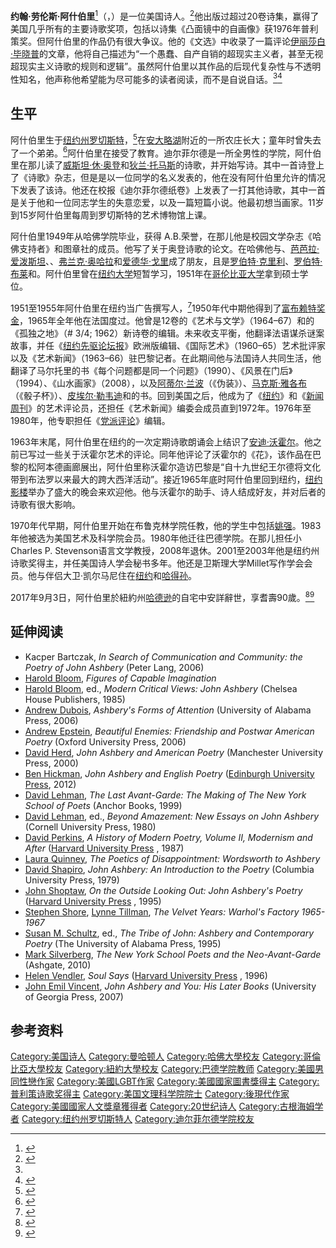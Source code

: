 {{noteTA
|1=zh-hans:阿什贝利;zh-hant:阿什伯里;zh-tw:艾希伯里;
}}
{{Infobox writer
| name         = 约翰·劳伦斯·阿什伯里
| image        = Ashbery-2010-09-12.jpg
| imagesize    = 200px
| caption      = 2010年获布鲁克林最优奖时的照片
| birth_date    = {{birth date|mf=yes|1927|7|28}}
| birth_place   = {{USA}}[[罗切斯特_(纽约州)|纽约州罗切斯特]]
| death_date    = {{death date and age|mf=yes|2017|9|3|1927|7|28}}
| death_place   = {{USA}}[[哈德逊_(纽约州)|纽约州哈德逊]]
| occupation   = 诗人、教授
| nationality  = {{USA}}
| period       = 1949年－2017年
| movement     = [[超现实主义|超现实主义]]
| notableworks = 《[[凸面镜中的自画像|凸面镜中的自画像]]》
| awards = [[普利策诗歌奖|普利策诗歌奖]]、[[国家图书奖|国家图书奖]]、[[国家图书批评圈奖|国家图书批评圈奖]]、[[古根海姆奖|古根海姆奖]]
| partner      = 大卫·凯尔马尼}}
'''约翰·劳伦斯·阿什伯里'''<ref name=AAAS>{{cite web|title=Book of Members, 1780-2010: Chapter A|url=http://www.amacad.org/publications/BookofMembers/ChapterA.pdf|publisher=American Academy of Arts and Sciences|accessdate=25 April 2011|archive-date=2016-03-04|archive-url=https://web.archive.org/web/20160304055929/https://www.amacad.org/publications/BookofMembers/ChapterA.pdf|dead-url=no}}</ref>（{{lang-en|'''John Lawrence Ashbery'''}}，{{bd|1927年|7月28日|2017年|9月3日|catIdx=Ashbery}}）是一位美国诗人。<ref name=NYT-MTV>{{cite news | first=Melena | last=Ryzik | authorlink= | coauthors= | title=80-Year-Old Poet for the MTV Generation | url=http://www.nytimes.com/2007/08/27/books/27laur.html?hp | quote=It is John Ashbery, the prolific 80-year-old poet and frequent award winner known for his dense, postmodern style and playful language. One of the most celebrated living poets, Mr. Ashbery has won MacArthur Foundation and Guggenheim fellowships and was awarded a Pulitzer Prize in 1976 for his collection "Self-Portrait in a Convex Mirror." | publisher=[[New_York_Times|New York Times]] | date=August 27, 2007 | accessdate=2007-08-21 | archive-date=2020-11-03 | archive-url=https://web.archive.org/web/20201103154101/https://www.nytimes.com/2007/08/27/books/27laur.html?hp | dead-url=no }}</ref>他出版过超过20卷诗集，赢得了美国几乎所有的主要诗歌奖项，包括以诗集《凸面镜中的自画像》获1976年普利策奖。但阿什伯里的作品仍有很大争议。他的《文选》中收录了一篇评论[[伊丽莎白·毕晓普|伊丽莎白·毕晓普]]的文章，他将自己描述为“一个愚蠢、自产自销的超现实主义者，甚至无视超现实主义诗歌的规则和逻辑”。虽然阿什伯里以其作品的后现代复杂性与不透明性知名，他声称他希望能为尽可能多的读者阅读，而不是自说自话。<ref name=NYT-MTV/><ref name="npr.org">{{Cite web |url=http://www.npr.org/templates/story/story.php?storyId=4542617 |title=NPR interview with Ashbery about his collection ''Where Shall I Wander'' - including poem audio. March 19, 2005 |access-date=2011-12-01 |archive-date=2020-11-28 |archive-url=https://web.archive.org/web/20201128032929/https://www.npr.org/templates/story/story.php?storyId=4542617 |dead-url=no }}</ref>

==生平==
阿什伯里生于[[罗切斯特_(纽约州)|纽约州罗切斯特]]，<ref>{{Cite web |url=http://www.poets.org/poet.php/prmPID/238 |title=Poets.org Biog |access-date=2011-12-02 |archive-date=2014-04-03 |archive-url=https://web.archive.org/web/20140403152918/http://www.poets.org/poet.php/prmPID/238 |dead-url=no }}</ref>在[[安大略湖|安大略湖]]附近的一所农庄长大；童年时曾失去了一个弟弟。<ref>{{Cite web |url=http://www.poets.org/viewmedia.php/prmMID/20340 |title=Poets.org Biog |access-date=2011-12-02 |archive-date=2019-06-22 |archive-url=https://web.archive.org/web/20190622071014/https://poets.org/viewmedia.php/prmMID/20340 |dead-url=no }}</ref>阿什伯里在{{le|迪尔菲尔德学院|Deerfield Academy}}接受了教育。迪尔菲尔德是一所全男性的学院，阿什伯里在那儿读了[[威斯坦·休·奥登|威斯坦·休·奥登]]和[[狄兰·托马斯|狄兰·托马斯]]的诗歌，并开始写诗。其中一首诗登上了《诗歌》杂志，但是是以一位同学的名义发表的，他在没有阿什伯里允许的情况下发表了该诗。他还在校报《迪尔菲尔德纸卷》上发表了一打其他诗歌，其中一首是关于他和一位同志学生的失意恋爱，以及一篇短篇小说。他最初想当画家。11岁到15岁阿什伯里每周到罗切斯特的艺术博物馆上课。

阿什伯里1949年从哈佛学院毕业，获得 A.B.荣誉，在那儿他是校园文学杂志《哈佛支持者》和图章社的成员。他写了关于奥登诗歌的论文。在哈佛他与{{le|肯尼斯·科克|Kenneth Koch}}、[[芭芭拉·爱泼斯坦|芭芭拉·爱泼斯坦]]、{{le|V·R·朗|Violet Ranney Lang}}、[[弗兰克·奥哈拉|弗兰克·奥哈拉]]和[[爱德华·戈里|爱德华·戈里]]成了朋友，且是[[罗伯特·克里利|罗伯特·克里利]]、[[罗伯特·布莱|罗伯特·布莱]]和{{le|彼得·戴维森 (诗人)|Peter_Davison_(poet)|彼得·戴维森}}。阿什伯里曾在[[纽约大学|纽约大学]]短暂学习，1951年在[[哥伦比亚大学|哥伦比亚大学]]拿到硕士学位。

1951至1955年阿什伯里在纽约当广告撰写人，<ref>{{Cite web |url=http://www.britannica.com/EBchecked/topic/38138/John-Ashbery |title=Britannica |access-date=2011-12-03 |archive-date=2015-06-11 |archive-url=https://web.archive.org/web/20150611171508/http://www.britannica.com/EBchecked/topic/38138/John-Ashbery |dead-url=no }}</ref>1950年代中期他得到了[[富布赖特计划|富布赖特奖金]]，1965年全年他在法国度过。他曾是12卷的《艺术与文学》（1964–67）和{{le|哈利·马修斯|Harry Mathews}}的《孤独之地》（# 3/4; 1962）新诗卷的编辑。未来收支平衡，他翻译法语谋杀谜案故事，并任《[[纽约先驱论坛报|纽约先驱论坛报]]》欧洲版编辑、《国际艺术》（1960–65）艺术批评家以及《艺术新闻》（1963–66）驻巴黎记者。在此期间他与法国诗人{{le|皮埃尔·马尔托里|Pierre Martory}}共同生活，他翻译了马尔托里的书《每个问题都是同一个问题》（1990）、《风景在门后》（1994）、《山水画家》（2008），以及[[阿蒂尔·兰波|阿蒂尔·兰波]]（《伪装》）、[[马克斯·雅各布|马克斯·雅各布]]（《骰子杯》）、[[皮埃尔·勒韦迪|皮埃尔·勒韦迪]]和{{le|雷蒙·鲁塞尔|Raymond_Roussel}}的书。回到美国之后，他成为了《[[纽约_(杂志)|纽约]]》和《[[新闻周刊|新闻周刊]]》的艺术评论员，还担任《艺术新闻》编委会成员直到1972年。1976年至1980年，他专职担任《[[党派评论|党派评论]]》编辑。

1963年末尾，阿什伯里在纽约的一次定期诗歌朗诵会上结识了[[安迪·沃霍尔|安迪·沃霍尔]]。他之前已写过一些关于沃霍尔艺术的评论。同年他评论了沃霍尔的《花》，该作品在巴黎的松阿本德画廊展出，阿什伯里称沃霍尔造访巴黎是“自十九世纪王尔德将文化带到布法罗以来最大的跨大西洋活动”。接近1965年底时阿什伯里回到纽约，[[纽约影楼|纽约影楼]]举办了盛大的晚会来欢迎他。他与沃霍尔的助手、诗人{{le|杰拉尔德·马兰加|Gerard_Malanga}}结成好友，并对后者的诗歌有很大影响。

1970年代早期，阿什伯里开始在布鲁克林学院任教，他的学生中包括[[姚强|姚强]]。1983年他被选为美国艺术及科学院会员。1980年他迁往巴德学院。在那儿担任小Charles P. Stevenson语言文学教授，2008年退休。2001至2003年他是纽约州诗歌奖得主，并任美国诗人学会秘书多年。他还是卫斯理大学Millet写作学会会员。他与伴侣大卫·凯尔马尼住在[[纽约|纽约]]和[[哈德逊_(纽约州)|哈得孙]]。

2017年9月3日，阿什伯里於紐約州[[哈德逊_(纽约州)|哈德逊]]的自宅中安詳辭世，享耆壽90歲。<ref>{{cite web|url=http://abcnews.go.com/Entertainment/wireStory/john-ashbery-regarded-worlds-greatest-poets-dies-age-49599605|title=John Ashbery, regarded as one of the world's greatest poets, dies at age 90, his husband confirms|first=ABC|last=News|publisher=|accessdate=2017-09-03|deadurl=yes|archiveurl=https://web.archive.org/web/20170904013700/http://abcnews.go.com/Entertainment/wireStory/john-ashbery-regarded-worlds-greatest-poets-dies-age-49599605|archivedate=2017-09-04}}</ref><ref>{{cite web|url=http://www.sfchronicle.com/entertainment/article/John-Ashbery-celebrated-and-challenging-poet-12170718.php|title=John Ashbery, celebrated and challenging poet, dies at 90|publisher=|accessdate=2017-09-03|deadurl=yes|archiveurl=https://web.archive.org/web/20170904012957/http://www.sfchronicle.com/entertainment/article/John-Ashbery-celebrated-and-challenging-poet-12170718.php|archivedate=2017-09-04}}</ref>

== 延伸阅读 ==
* Kacper Bartczak, ''In Search of Communication and Community: the Poetry of John Ashbery'' (Peter Lang, 2006)
* [[Harold_Bloom|Harold Bloom]], ''Figures of Capable Imagination''
* [[Harold_Bloom|Harold Bloom]], ed., ''Modern Critical Views: John Ashbery'' (Chelsea House Publishers, 1985)
* [[Andrew_Dubois|Andrew Dubois]], ''Ashbery's Forms of Attention'' (University of Alabama Press, 2006)
* [[Andrew_Epstein|Andrew Epstein]], ''Beautiful Enemies: Friendship and Postwar American Poetry'' (Oxford University Press, 2006)
* [[David_Herd_(writer)|David Herd]], ''John Ashbery and American Poetry'' (Manchester University Press, 2000)
* [[Ben_Hickman|Ben Hickman]], ''John Ashbery and English Poetry'' ([https://web.archive.org/web/20121221004323/http://www.cup.columbia.edu/book/978-0-7486-4475-9/john-ashbery-and-english-poetry Edinburgh University Press], 2012)
* [[David_Lehman|David Lehman]], ''The Last Avant-Garde: The Making of The New York School of Poets'' (Anchor Books, 1999)
* [[David_Lehman|David Lehman]], ed., ''Beyond Amazement: New Essays on John Ashbery'' (Cornell University Press, 1980)
* [[David_Perkins_(professor)|David Perkins]], ''A History of Modern Poetry, Volume II, Modernism and After'' ([http://www.hup.harvard.edu/catalog.php?isbn=9780674399471 Harvard University Press] {{Wayback|url=http://www.hup.harvard.edu/catalog.php?isbn=9780674399471 |date=20210118030925 }}, 1987)
* [[Laura_Quinney|Laura Quinney]], ''The Poetics of Disappointment: Wordsworth to Ashbery''
* [[David_Shapiro_(poet)|David Shapiro]], ''John Ashbery: An Introduction to the Poetry'' (Columbia University Press, 1979)
* [[John_Shoptaw|John Shoptaw]], ''On the Outside Looking Out: John Ashbery's Poetry'' ([http://www.hup.harvard.edu/catalog.php?isbn=9780674636132 Harvard University Press] {{Wayback|url=http://www.hup.harvard.edu/catalog.php?isbn=9780674636132 |date=20201019162340 }}, 1995)
* [[Stephen_Shore|Stephen Shore]], [[Lynne_Tillman|Lynne Tillman]], ''The Velvet Years: Warhol's Factory 1965-1967''
* [[Susan_M._Schultz|Susan M. Schultz]], ed., ''The Tribe of John: Ashbery and Contemporary Poetry'' (The University of Alabama Press, 1995)
* [[Mark_Silverberg|Mark Silverberg]], ''The New York School Poets and the Neo-Avant-Garde'' (Ashgate, 2010)
* [[Helen_Vendler|Helen Vendler]], ''Soul Says'' ([http://www.hup.harvard.edu/catalog.php?isbn=9780674821477 Harvard University Press] {{Wayback|url=http://www.hup.harvard.edu/catalog.php?isbn=9780674821477 |date=20210213123559 }}, 1996)
* [[John_Emil_Vincent|John Emil Vincent]], ''John Ashbery and You: His Later Books'' (University of Georgia Press, 2007)

==参考资料==
{{reflist}}
{{普利策诗歌奖获得者}}
{{Authority control}}

{{DEFAULTSORT:Ashbery, John}}
[[Category:美国诗人|Category:美国诗人]]
[[Category:曼哈顿人|Category:曼哈顿人]]
[[Category:哈佛大學校友|Category:哈佛大學校友]]
[[Category:哥倫比亞大學校友|Category:哥倫比亞大學校友]]
[[Category:紐約大學校友|Category:紐約大學校友]]
[[Category:巴德学院教师|Category:巴德学院教师]]
[[Category:美國男同性戀作家|Category:美國男同性戀作家]]
[[Category:美國LGBT作家|Category:美國LGBT作家]]
[[Category:美國國家圖書獎得主|Category:美國國家圖書獎得主]]
[[Category:普利策诗歌奖得主|Category:普利策诗歌奖得主]]
[[Category:美国文理科学院院士|Category:美国文理科学院院士]]
[[Category:後現代作家|Category:後現代作家]]
[[Category:美國國家人文獎章獲得者|Category:美國國家人文獎章獲得者]]
[[Category:20世纪诗人|Category:20世纪诗人]]
[[Category:古根海姆学者|Category:古根海姆学者]]
[[Category:纽约州罗切斯特人|Category:纽约州罗切斯特人]]
[[Category:迪尔菲尔德学院校友|Category:迪尔菲尔德学院校友]]